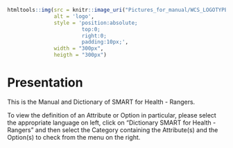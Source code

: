```r
htmltools::img(src = knitr::image_uri("Pictures_for_manual/WCS_LOGOTYPE.png"), 
               alt = 'logo', 
               style = 'position:absolute; 
                        top:0; 
                        right:0; 
                        padding:10px;',
               width = "300px", 
               heigth = "300px")
```

# Presentation

This is the Manual and Dictionary of SMART for Health - Rangers.

To view the definition of an Attribute or Option in particular, please select the appropriate language on left, click on "Dictionary SMART for Health - Rangers" and then select the Category containing the Attribute(s) and the Option(s) to check from the menu on the right.
